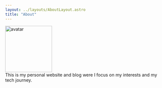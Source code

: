 ---
layout: ../layouts/AboutLayout.astro
title: "About"
---

<section id="avatar" class="w-32 sm:w-48">
  <img src="/assets/avatar.webp" alt="avatar" class="w-full rounded-full" width="150" height="150"/>
</section>
This is my personal website and blog were I focus on my interests and my tech journey.

<div class="social-wrapper">
  <Socials />
</div>


<Substack />
